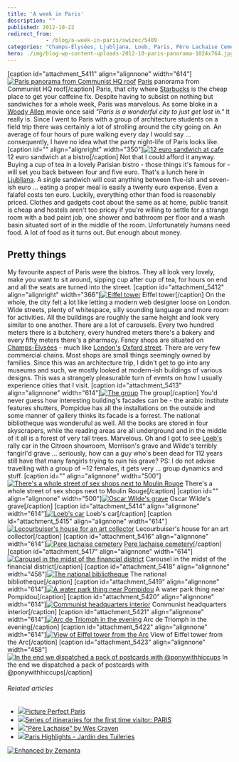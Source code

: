 ```yaml
---
title: 'A week in Paris'
description: ""
published: 2012-10-22
redirect_from: 
            - /blog/a-week-in-paris/swizec/5409
categories: "Champs-Élysées, Ljubljana, Loeb, Paris, Père Lachaise Cemetery, Starbucks, Travel + Events"
hero: ./img/blog-wp-content-uploads-2012-10-paris-panorama-1024x764.jpg
---
```

\[caption id="attachment_5411" align="alignnone" width="614"][![Paris panorama from Communist HQ roof](./img/blog-wp-content-uploads-2012-10-paris-panorama-1024x764.jpg "Paris panorama from Communist HQ roof")](http://swizec.com/blog/wp-content/uploads/2012/10/paris-panorama.jpg) [Paris](http://whc.unesco.org/en/list/600 "Paris, Banks of the Seine") panorama from Communist HQ roof\[/caption] Paris, that city where [Starbucks](http://www.menuism.com/restaurant-locations/starbucks-coffee-39564 "Starbuck's Coffee Locations") is the cheap place to get your caffeine fix. Despite having to subsist on nothing but sandwiches for a whole week, Paris was marvelous. As some bloke in a [Woody Allen](http://www.rottentomatoes.com/celebrity/woody_allen "Woody Allen") movie once said _"Paris is a wonderful city to just get lost in."_ It really is. Since I went to Paris with a group of architecture students on a field trip there was certainly a lot of strolling around the city going on. An average of four hours of pure walking every day I would say ... consequently, I have no idea what the party night-life of Paris looks like. \[caption id="" align="alignright" width="350"][![12 euro sandwich at cafe](./img/tumblr_mby5q8t3vA1qekjngo1_500.jpg "12 euro sandwich at cafe")](http://instagr.am/p/Q0BfiiExkm/) 12 euro sandwich at a bistro\[/caption] Not that I could afford it anyway. Buying a cup of tea in a lovely Parisian bistro - those things it's famous for - will set you back between four and five euro. That's a lunch here in [Ljubljana](<http://maps.google.com/maps?ll=46.0555555556,14.5083333333&spn=0.1,0.1&q=46.0555555556,14.5083333333 (Ljubljana)&t=h> "Ljubljana"). A single sandwich will cost anything between five-ish and seven-ish euro ... eating a proper meal is easily a twenty euro expense. Even a falafel costs ten euro. Luckily, everything other than food is reasonably priced. Clothes and gadgets cost about the same as at home, public transit is cheap and hostels aren't too pricey if you're willing to settle for a strange room with a bad paint job, one shower and bathroom per floor and a wash basin situated sort of in the middle of the room. Unfortunately humans need food. A lot of food as it turns out. But enough about money.

## Pretty things

My favourite aspect of Paris were the bistros. They all look very lovely, make you want to sit around, sipping cup after cup of tea, for hours on end and all the seats are turned into the street. \[caption id="attachment_5412" align="alignright" width="366"][![Eiffel tower](./img/blog-wp-content-uploads-2012-10-eiffel-tower-dark-764x1024.jpg "Eiffel tower")](http://swizec.com/blog/wp-content/uploads/2012/10/eiffel-tower-dark.jpg) Eiffel tower\[/caption] On the whole, the city felt a lot like letting a modern web designer loose on London. Wide streets, plenty of whitespace, silly sounding language and more room for activities. All the buildings are roughly the same height and look very similar to one another. There are a lot of carousels. Every two hundred meters there is a butchery, every hundred meters there's a bakery and every fifty meters there's a pharmacy. Fancy shops are situated on [Champs-Élysées](<http://maps.google.com/maps?ll=48.8697222222,2.3075&spn=0.01,0.01&q=48.8697222222,2.3075 (Champs-%C3%89lys%C3%A9es)&t=h> "Champs-Élysées") - much like [London's](<http://maps.google.com/maps?ll=51.5072222222,-0.1275&spn=0.1,0.1&q=51.5072222222,-0.1275 (London)&t=h> "London") [Oxford street](<http://maps.google.com/maps?ll=51.5136111111,-0.155555555556&spn=0.01,0.01&q=51.5136111111,-0.155555555556 (Oxford%20Street)&t=h> "Oxford Street"). There are very few commercial chains. Most shops are small things seemingly owned by families. Since this was an architecture trip, I didn't get to go into any museums and such, we mostly looked at modern-ish buildings of various designs. This was a strangely pleasurable turn of events on how I usually experience cities that I visit. \[caption id="attachment_5413" align="alignnone" width="614"][![The group](./img/blog-wp-content-uploads-2012-10-le-group-1024x764.jpg "The group")](http://swizec.com/blog/wp-content/uploads/2012/10/le-group.jpg) The group\[/caption] You'd never guess how interesting building's facades can be - the arabic institute features shutters, Pompidue has all the installations on the outside and some manner of gallery thinks its facade is a forrest. The national bibliotheque was wonderuful as well. All the books are stored in four skyscrapers, while the reading areas are all underground and in the middle of it all is a forest of very tall trees. Marvelous. Oh and I got to see [Loeb's](http://www.loebsclothing.com/ "Loeb's (department store)") rally car in the Citroen showroom, Morrison's grave and Wilde's terribly fangirl'd grave ... seriously, how can a guy who's been dead for 112 years still have that many fangirls trying to ruin his grave? PS: I do not advise travelling with a group of ~12 females, it gets very ... group dynamics and stuff. \[caption id="" align="alignnone" width="500"][![There's a whole street of sex shops next to Moulin Rouge](./img/tumblr_mc3ajw4zte1qekjngo1_500.jpg "There's a whole street of sex shops next to Moulin Rouge")](http://instagr.am/p/Q7KI8mkxr7/) There's a whole street of sex shops next to Moulin Rouge\[/caption] \[caption id="" align="alignnone" width="500"][![Oscar Wilde's grave](./img/tumblr_mc51g3T7r51qekjngo1_500.jpg "Oscar Wilde's grave")](http://instagr.am/p/Q9ll2oExke/) Oscar Wilde's grave\[/caption] \[caption id="attachment_5414" align="alignnone" width="614"][![Loeb's car](./img/blog-wp-content-uploads-2012-10-loeb-car-1024x764.jpg "Loeb's car")](http://swizec.com/blog/wp-content/uploads/2012/10/loeb-car.jpg) Loeb's car\[/caption] \[caption id="attachment_5415" align="alignnone" width="614"][![Lecourbuiser's house for an art collector](./img/blog-wp-content-uploads-2012-10-lecorbuisier-1024x764.jpg "Lecourbuiser's house for an art collector")](http://swizec.com/blog/wp-content/uploads/2012/10/lecorbuisier.jpg) Lecourbuiser's house for an art collector\[/caption] \[caption id="attachment_5416" align="alignnone" width="614"][![Pere lachaise cemetery](./img/blog-wp-content-uploads-2012-10-pere-lachaise-1024x764.jpg "Pere lachaise cemetery")](http://swizec.com/blog/wp-content/uploads/2012/10/pere-lachaise.jpg) [Pere lachaise cemetery](<http://maps.google.com/maps?ll=48.86,2.396&spn=0.01,0.01&q=48.86,2.396 (P%C3%A8re%20Lachaise%20Cemetery)&t=h> "Père Lachaise Cemetery")\[/caption] \[caption id="attachment_5417" align="alignnone" width="614"][![Carousel in the midst of the financial district](./img/blog-wp-content-uploads-2012-10-carousel-1024x764.jpg "Carousel in the midst of the financial district")](http://swizec.com/blog/wp-content/uploads/2012/10/carousel.jpg) Carousel in the midst of the financial district\[/caption] \[caption id="attachment_5418" align="alignnone" width="458"][![The national bibliotheque](./img/blog-wp-content-uploads-2012-10-national-bibliotheque-764x1024.jpg "The national bibliotheque")](http://swizec.com/blog/wp-content/uploads/2012/10/national-bibliotheque.jpg) The national bibliotheque\[/caption] \[caption id="attachment_5419" align="alignnone" width="614"][![A water park thing near Pompidou](./img/blog-wp-content-uploads-2012-10-water-park-thing-1024x764.jpg "A water park thing near Pompidou")](http://swizec.com/blog/wp-content/uploads/2012/10/water-park-thing.jpg) A water park thing near Pompidou\[/caption] \[caption id="attachment_5420" align="alignnone" width="614"][![Communist headquarters interior](./img/blog-wp-content-uploads-2012-10-communst-hq-1024x764.jpg "Communist headquarters interior")](http://swizec.com/blog/wp-content/uploads/2012/10/communst-hq.jpg) Communist headquarters interior\[/caption] \[caption id="attachment_5421" align="alignnone" width="614"][![Arc de Triomph in the evening](./img/blog-wp-content-uploads-2012-10-arc-triomphe-1024x764.jpg "Arc de Triomph in the evening")](http://swizec.com/blog/wp-content/uploads/2012/10/arc-triomphe.jpg) Arc de Triomph in the evening\[/caption] \[caption id="attachment_5422" align="alignnone" width="614"][![View of Eiffel tower from the Arc](./img/blog-wp-content-uploads-2012-10-eiffel-tower-night-1024x764.jpg "View of Eiffel tower from the Arc")](http://swizec.com/blog/wp-content/uploads/2012/10/eiffel-tower-night.jpg) View of Eiffel tower from the Arc\[/caption] \[caption id="attachment_5423" align="alignnone" width="458"][![In the end we dispatched a pack of postcards with @ponywithhiccups](./img/blog-wp-content-uploads-2012-10-postcards-764x1024.jpg "In the end we dispatched a pack of postcards with @ponywithhiccups")](http://swizec.com/blog/wp-content/uploads/2012/10/postcards.jpg) In the end we dispatched a pack of postcards with @ponywithhiccups\[/caption]

###### Related articles

- [![](http://i.zemanta.com/119966123_80_80.jpg)](http://www.misscocomarie.com/picture-perfect-paris/)[Picture Perfect Paris](http://www.misscocomarie.com/picture-perfect-paris/)
- [![](http://i.zemanta.com/118012074_80_80.jpg)](http://experttraveltipsbygerri.wordpress.com/2012/10/11/series-of-itineraries-for-the-first-time-visitor-paris/)[Series of itineraries for the first time visitor: PARIS](http://experttraveltipsbygerri.wordpress.com/2012/10/11/series-of-itineraries-for-the-first-time-visitor-paris/)
- [![](http://i.zemanta.com/115736071_80_80.jpg)](http://jimmorrisonsparis.com/2012/10/01/pere-lachaise-by-wes-craven/)["Père Lachaise" by Wes Craven](http://jimmorrisonsparis.com/2012/10/01/pere-lachaise-by-wes-craven/)
- [![](http://i.zemanta.com/120338860_80_80.jpg)](http://afreckleintime.wordpress.com/2012/10/22/paris-highlights-jardin-des-tuileries/)[Paris Highlights - Jardin des Tuileries](http://afreckleintime.wordpress.com/2012/10/22/paris-highlights-jardin-des-tuileries/)

[![Enhanced by Zemanta](http://img.zemanta.com/zemified_e.png?x-id=d5855e8a-0d9e-4d92-9a11-5352d834c766)](http://www.zemanta.com/?px "Enhanced by Zemanta")